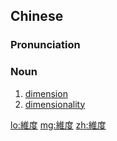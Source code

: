 {{also|维度}}
==Chinese==
{{zh-forms|s=维度}}

===Pronunciation===
{{zh-pron
|m=wéidù
|cat=n
}}

===Noun===
{{zh-noun}}

# [[dimension]]
# [[dimensionality]]

[[lo:維度]]
[[mg:維度]]
[[zh:維度]]